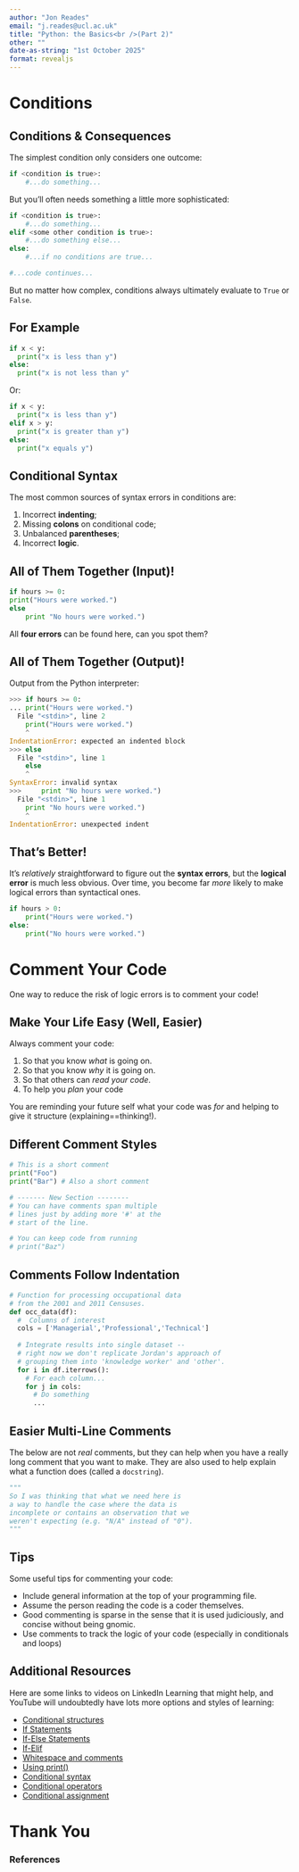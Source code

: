```yaml
---
author: "Jon Reades"
email: "j.reades@ucl.ac.uk"
title: "Python: the Basics<br />(Part 2)"
other: ""
date-as-string: "1st October 2025"
format: revealjs
---
```


# Conditions

## Conditions & Consequences

The simplest condition only considers one outcome:
```python
if <condition is true>:
    #...do something...
```
But you'll often needs something a little more sophisticated:
```python
if <condition is true>:
    #...do something...
elif <some other condition is true>:
    #...do something else...
else:
    #...if no conditions are true...

#...code continues...
```
::: {.notes}
But no matter how complex, conditions always ultimately evaluate to `True` or `False`.
:::

## For Example
```python
if x < y:
  print("x is less than y")
else:
  print("x is not less than y"
```
Or:
```python
if x < y:
  print("x is less than y")
elif x > y:
  print("x is greater than y")
else:
  print("x equals y")
```


## Conditional Syntax

The most common sources of syntax errors in conditions are:

1. Incorrect **indenting**;
2. Missing **colons** on conditional code;
3. Unbalanced **parentheses**;
4. Incorrect **logic**.


## All of Them Together (Input)!

```python
if hours >= 0:
print("Hours were worked.")
else
	print "No hours were worked.")
```

All **four errors** can be found here, can you spot them?

## All of Them Together (Output)!

Output from the Python interpreter:
```python
>>> if hours >= 0:
... print("Hours were worked.")
  File "<stdin>", line 2
    print("Hours were worked.")
    ^
IndentationError: expected an indented block
>>> else
  File "<stdin>", line 1
    else
    ^
SyntaxError: invalid syntax
>>>     print "No hours were worked.")
  File "<stdin>", line 1
    print "No hours were worked.")
    ^
IndentationError: unexpected indent
```


## That's Better!

It's _relatively_ straightforward to figure out the **syntax errors**, but the **logical error** is much less obvious. Over time, you become far _more_ likely to make logical errors than syntactical ones. 
```python
if hours > 0:
    print("Hours were worked.")
else:
    print("No hours were worked.")
```


# Comment Your Code

::: {.notes}

One way to reduce the risk of logic errors is to comment your code!

:::

## Make Your Life Easy (Well, Easier)


Always comment your code:

1. So that you know *what* is going on.
2. So that you know *why* it is going on.
3. So that others can *read your code*.
4. To help you *plan* your code



::: {.notes}

You are reminding your future self what your code was *for* and helping to give it structure (explaining==thinking!).

:::

## Different Comment Styles


```python
# This is a short comment
print("Foo")
print("Bar") # Also a short comment

# ------- New Section --------
# You can have comments span multiple
# lines just by adding more '#' at the 
# start of the line.

# You can keep code from running
# print("Baz")
```


## Comments Follow Indentation

```python
# Function for processing occupational data
# from the 2001 and 2011 Censuses.
def occ_data(df):
  #  Columns of interest
  cols = ['Managerial','Professional','Technical']
    
  # Integrate results into single dataset -- 
  # right now we don't replicate Jordan's approach of
  # grouping them into 'knowledge worker' and 'other'. 
  for i in df.iterrows():
    # For each column...
    for j in cols:
      # Do something
      ...
```


## Easier Multi-Line Comments

The below are not _real_ comments, but they can help when you have a really long comment that you want to make. They are also used to help explain what a function does (called a `docstring`).

```python
"""
So I was thinking that what we need here is 
a way to handle the case where the data is
incomplete or contains an observation that we
weren't expecting (e.g. "N/A" instead of "0").
"""
```


## Tips


Some useful tips for commenting your code:

- Include general information at the top of your programming file.
- Assume the person reading the code is a coder themselves.
- Good commenting is sparse in the sense that it is used judiciously, and concise without being gnomic.
- Use comments to track the logic of your code (especially in conditionals and loops)


## Additional Resources {.smaller}

Here are some links to videos on LinkedIn Learning that might help, and YouTube will undoubtedly have lots more options and styles of learning:

- [Conditional structures](https://www.linkedin.com/learning/learning-python-2/conditional-structures)
- [If Statements](https://www.linkedin.com/learning/python-quick-start/if-statement)
- [If-Else Statements](https://www.linkedin.com/learning/python-quick-start/if-else-statement)
- [If-Elif](https://www.linkedin.com/learning/python-quick-start/if-elif-and-if-elif-else-statements)
- [Whitespace and comments](https://www.linkedin.com/learning/python-essential-training-2/whitespace-and-comments)
- [Using print\(\)](https://www.linkedin.com/learning/python-essential-training-2/using-print)
- [Conditional syntax](https://www.linkedin.com/learning/python-essential-training-2/conditional-syntax)
- [Conditional operators](https://www.linkedin.com/learning/python-essential-training-2/conditional-operators)
- [Conditional assignment](https://www.linkedin.com/learning/python-essential-training-2/conditional-assignment)

# Thank You {background-image="/img/web/title-slide.png" background-color="#f7eff5" background-opacity="0.2"}

<h3>References</h3>